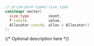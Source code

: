 ```cpp
// prism-push-types:size_type
constexpr vector(
  size_type         count,
  T const&          value,
  Allocator const&  alloc = Allocator()
);
```

{/* Optional description here  */}